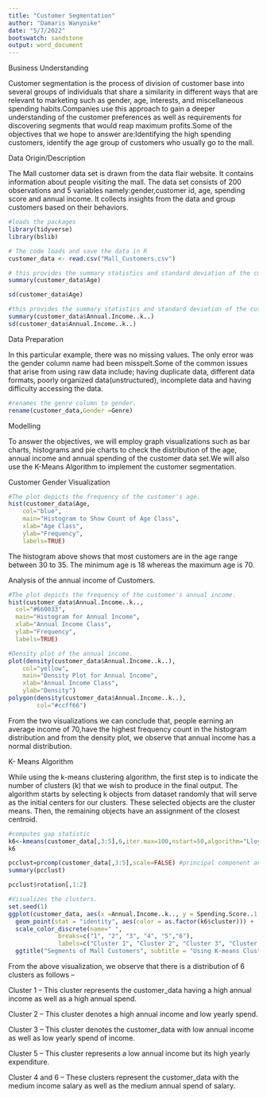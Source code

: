---
title: "Customer Segmentation"
author: "Damaris Wanyoike"
date: "5/7/2022"
bootswatch: sandstone
output: word_document
---

Business Understanding

Customer segmentation is the process of division of customer base into several groups of individuals that share a similarity in different ways that are relevant to marketing such as gender, age, interests, and miscellaneous spending habits.Companies use this approach to gain a deeper understanding of the customer preferences as well as requirements for discovering segments that would reap maximum profits.Some of the objectives that we hope to answer are:Identifying the high spending customers, identify the age group of customers who usually go to the mall.

Data Origin/Description

The Mall customer data set is drawn from the data flair website. It contains information about people visiting the mall. The data set consists of 200 observations and 5 variables namely:gender,customer id, age, spending score and annual income. It collects insights from the data and group customers based on their behaviors.

```{r,include=FALSE}
#loads the packages
library(tidyverse)
library(bslib)
```


```{r,include=FALSE}
# The code loads and save the data in R
customer_data <- read.csv("Mall_Customers.csv")

```

```{r,echo=TRUE}
# this provides the summary statistics and standard deviation of the customer's age.
summary(customer_data$Age)

sd(customer_data$Age)
```

```{r, echo=TRUE}
#this provides the summary statistics and standard deviation of the customers' annual income.
summary(customer_data$Annual.Income..k..)
sd(customer_data$Annual.Income..k..)
```
Data Preparation

In this particular example, there was no missing values. The only error was the gender column name had been misspelt.Some of the common issues that arise from using raw data include; having duplicate data, different data formats, poorly organized data(unstructured), incomplete data and having difficulty accessing the data.

```{r, include=FALSE}
#renames the genre column to gender.
rename(customer_data,Gender =Genre)
```

Modelling

To answer the objectives, we will employ graph visualizations such as bar charts, histograms and pie charts to check the distribution of the age, annual income and annual spending of the customer data set.We will also use the K-Means Algorithm to implement the customer segmentation. 

Customer Gender Visualization

```{r, echo=FALSE}
#The plot depicts the frequency of the customer's age.
hist(customer_data$Age,
    col="blue",
    main="Histogram to Show Count of Age Class",
    xlab="Age Class",
    ylab="Frequency",
    labels=TRUE)
```

The histogram above shows that most customers are in the age range between 30 to 35. The minimum age is 18 whereas the maximum age is 70.

Analysis of the annual income of Customers.
```{r,echo=FALSE}
#The plot depicts the frequency of the customer's annual income.
hist(customer_data$Annual.Income..k..,
  col="#660033",
  main="Histogram for Annual Income",
  xlab="Annual Income Class",
  ylab="Frequency",
  labels=TRUE)
```

```{r, echo=FALSE}
#Density plot of the annual income.
plot(density(customer_data$Annual.Income..k..),
    col="yellow",
    main="Density Plot for Annual Income",
    xlab="Annual Income Class",
    ylab="Density")
polygon(density(customer_data$Annual.Income..k..),
        col="#ccff66")
```

From the two visualizations we can conclude that, people earning an average income of 70,have the highest frequency count in the histogram distribution and from the density plot, we observe that annual income has a normal distribution.


K- Means Algorithm

While using the k-means clustering algorithm, the first step is to indicate the number of clusters (k) that we wish to produce in the final output. The algorithm starts by selecting k objects from dataset randomly that will serve as the initial centers for our clusters. These selected objects are the cluster means. Then, the remaining objects have an assignment of the closest centroid.


```{r , include=TRUE}
#computes gap statistic
k6<-kmeans(customer_data[,3:5],6,iter.max=100,nstart=50,algorithm="Lloyd")
k6
```


```{r , include=TRUE}
pcclust=prcomp(customer_data[,3:5],scale=FALSE) #principal component analysis
summary(pcclust)

pcclust$rotation[,1:2]

```


```{r ,echo=TRUE}
#Visualizes the clusters.
set.seed(1)
ggplot(customer_data, aes(x =Annual.Income..k.., y = Spending.Score..1.100.)) + 
  geom_point(stat = "identity", aes(color = as.factor(k6$cluster))) +
  scale_color_discrete(name=" ",
              breaks=c("1", "2", "3", "4", "5","6"),
              labels=c("Cluster 1", "Cluster 2", "Cluster 3", "Cluster 4", "Cluster 5","Cluster 6")) +
  ggtitle("Segments of Mall Customers", subtitle = "Using K-means Clustering")

```

From the above visualization, we observe that there is a distribution of 6 clusters as follows –

Cluster 1 – This cluster represents the customer_data having a high annual income as well as a high annual spend.

Cluster 2 – This cluster denotes a high annual income and low yearly spend.

Cluster 3 – This cluster denotes the customer_data with low annual income as well as low yearly spend of income.

Cluster 5 – This cluster represents a low annual income but its high yearly expenditure.

Cluster 4 and 6 – These clusters represent the customer_data with the medium income salary as well as the medium annual spend of salary.

